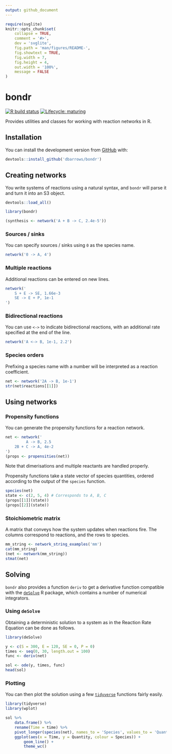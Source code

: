 ```yaml
---
output: github_document
---
```


<!-- README.md is generated from README.Rmd. Please edit that file -->

```r
require(svglite)
knitr::opts_chunk$set(
    collapse = TRUE,
    comment = '#>',
    dev = 'svglite',
    fig.path = 'man/figures/README-',
    fig.showtext = TRUE,
    fig.width = 7,
    fig.height = 4,
    out.width = '100%',
    message = FALSE
)
```

# bondr

<!-- badges: start -->
[![R build status](https://github.com/dbarrows/bondr/workflows/R-CMD-check/badge.svg)](https://github.com/dbarrows/bondr/actions)
[![Lifecycle: maturing](https://img.shields.io/badge/lifecycle-maturing-blue.svg)](https://www.tidyverse.org/lifecycle/#maturing)
<!-- badges: end -->

Provides utilities and classes for working with reaction networks in R.

## Installation

You can install the development version from [GitHub](https://github.com/) with:

```r
devtools::install_github('dbarrows/bondr')
```
## Creating networks

You write systems of reactions using a natural syntax, and `bondr` will parse it and turn it into an S3 object.

```r
devtools::load_all()
```
```r
library(bondr)
```
```r
(synthesis <- network('A + B -> C, 2.4e-5'))
```

### Sources / sinks

You can specify sources / sinks using `0` as the species name.

```r
network('0 -> A, 4')
```

### Multiple reactions

Additional reactions can be entered on new lines.

```r
network('
    S + E -> SE, 1.66e-3
    SE -> E + P, 1e-1
')
```

### Bidirectional reactions

You can use `<->` to indicate bidirectional reactions, with an additional rate specified at the end of the line.

```r
network('A <-> B, 1e-1, 2.2')
```

### Species orders

Prefixing a species name with a number will be interpreted as a reaction coefficient.

```r
net <- network('2A -> B, 1e-1')
str(net$reactions[[1]])
```

## Using networks

### Propensity functions

You can generate the propensity functions for a reaction network.

```r
net <- network('
         A -> B, 2.5
    2B + C -> A, 4e-2
')
(props <- propensities(net))
```

Note that dimerisations and multiple reactants are handled properly.

Propensity functions take a state vector of species quantities, ordered according to the output of the `species` function.

```r
species(net)
state <- c(2, 5, 4) # Corresponds to A, B, C
(props[[1]](state))
(props[[2]](state))
```

### Stoichiometric matrix

A matrix that conveys how the system updates when reactions fire. The columns correspond to reactions, and the rows to species.

```r
mm_string <- network_string_examples('mm')
cat(mm_string)
(net <- network(mm_string))
stmat(net)
```

## Solving

`bondr` also provides a function `deriv` to get a derivative function compatible with the [`deSolve`](https://cran.r-project.org/web/packages/deSolve/index.html) R package, which contains a number of numerical integrators.

### Using `deSolve`

Obtaining a deterministic solution to a system as in the Reaction Rate Equation can be done as follows.

```r
library(deSolve)

y <- c(S = 300, E = 120, SE = 0, P = 0)
times <- seq(0, 30, length.out = 100)
func <- deriv(net)

sol <- ode(y, times, func)
head(sol)
```

### Plotting

You can then plot the solution using a few [`tidyverse`](https://www.tidyverse.org/packages/) functions fairly easily.

```r
library(tidyverse)
library(wplot)

sol %>%
    data.frame() %>%
    rename(Time = time) %>%
    pivot_longer(species(net), names_to = 'Species', values_to = 'Quantity') %>%
    ggplot(aes(x = Time, y = Quantity, colour = Species)) +
        geom_line() +
        theme_wc()
```
